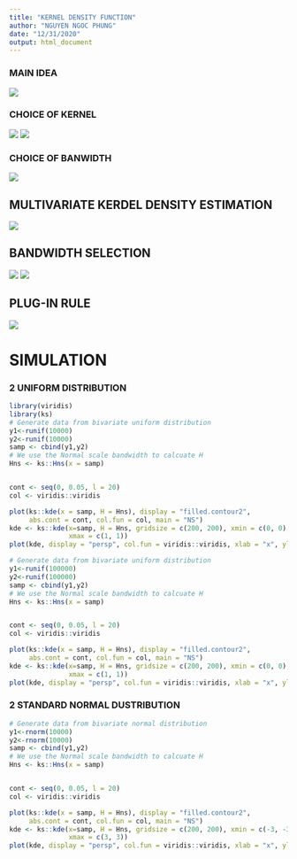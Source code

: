 ---
title: "KERNEL DENSITY FUNCTION"
author: "NGUYEN NGOC PHUNG"
date: "12/31/2020"
output: html_document
---


### MAIN IDEA

![](C:\Users\Win 10\Pictures\KER1.png)

### CHOICE OF KERNEL

![](C:\Users\Win 10\Pictures\KER3.png)
![](C:\Users\Win 10\Pictures\KER5.png)

### CHOICE OF BANWIDTH

![](C:\Users\Win 10\Pictures\KER4.png)

## MULTIVARIATE KERDEL DENSITY ESTIMATION

![](C:\Users\Win 10\Pictures\KER2.png)

## BANDWIDTH SELECTION

![](C:\Users\Win 10\Pictures\BW1.png)
![](C:\Users\Win 10\Pictures\BW2.png)

## PLUG-IN RULE

![](C:\Users\Win 10\Pictures\PG1.png)


# SIMULATION

### 2 UNIFORM DISTRIBUTION

```{r}
library(viridis)
library(ks)
# Generate data from bivariate uniform distribution
y1<-runif(10000)
y2<-runif(10000)
samp <- cbind(y1,y2)
# We use the Normal scale bandwidth to calcuate H
Hns <- ks::Hns(x = samp)


cont <- seq(0, 0.05, l = 20)
col <- viridis::viridis

plot(ks::kde(x = samp, H = Hns), display = "filled.contour2",
     abs.cont = cont, col.fun = col, main = "NS")
kde <- ks::kde(x=samp, H = Hns, gridsize = c(200, 200), xmin = c(0, 0),
               xmax = c(1, 1))
plot(kde, display = "persp", col.fun = viridis::viridis, xlab = "x", ylab = "y")

```

```{r}
# Generate data from bivariate uniform distribution
y1<-runif(100000)
y2<-runif(100000)
samp <- cbind(y1,y2)
# We use the Normal scale bandwidth to calcuate H
Hns <- ks::Hns(x = samp)


cont <- seq(0, 0.05, l = 20)
col <- viridis::viridis

plot(ks::kde(x = samp, H = Hns), display = "filled.contour2",
     abs.cont = cont, col.fun = col, main = "NS")
kde <- ks::kde(x=samp, H = Hns, gridsize = c(200, 200), xmin = c(0, 0),
               xmax = c(1, 1))
plot(kde, display = "persp", col.fun = viridis::viridis, xlab = "x", ylab = "y")

```

### 2 STANDARD NORMAL DUSTRIBUTION

```{r}
# Generate data from bivariate normal distribution
y1<-rnorm(10000)
y2<-rnorm(10000)
samp <- cbind(y1,y2)
# We use the Normal scale bandwidth to calcuate H
Hns <- ks::Hns(x = samp)


cont <- seq(0, 0.05, l = 20)
col <- viridis::viridis

plot(ks::kde(x = samp, H = Hns), display = "filled.contour2",
     abs.cont = cont, col.fun = col, main = "NS")
kde <- ks::kde(x=samp, H = Hns, gridsize = c(200, 200), xmin = c(-3, -3),
               xmax = c(3, 3))
plot(kde, display = "persp", col.fun = viridis::viridis, xlab = "x", ylab = "y")

```
